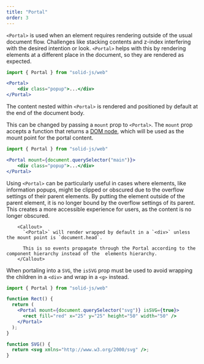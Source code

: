 ```yaml
---
title: "Portal"
order: 3
---
```


`<Portal>` is used when an element requires rendering outside of the usual document flow. Challenges like stacking contents and z-index interfering with the desired intention or look. `<Portal>` helps with this by rendering elements at a different place in the document, so they are rendered as expected.

```jsx
import { Portal } from "solid-js/web"

<Portal>
	<div class="popup">...</div>
</Portal>
```

The content nested within `<Portal>` is rendered and positioned by default at the end of the document body.

<EraserLink
	href="https://app.eraser.io/workspace/maDvFw5OryuPJOwSLyK9?elements=IEPk0uiH2OC365hkpKf3wA"
	preview="https://app.eraser.io/workspace/maDvFw5OryuPJOwSLyK9/preview?elements=IEPk0uiH2OC365hkpKf3wA&type=embed"
/>

This can be changed by passing a `mount` prop to `<Portal>`.
The `mount` prop accepts a function that returns a [DOM node](https://developer.mozilla.org/en-US/docs/Web/API/Node), which will be used as the mount point for the portal content.

```jsx
import { Portal } from "solid-js/web"

<Portal mount={document.querySelector("main")}>
	<div class="popup">...</div>
</Portal>
```


Using `<Portal>` can be particularly useful in cases where elements, like information popups, might be clipped or obscured due to the overflow settings of their parent elements.
By putting the element outside of the parent element, it is no longer bound by the overflow settings of its parent.
This creates a more accessible experience for users, as the content is no longer obscured.


    	<Callout>
    	  `<Portal>` will render wrapped by default in a `<div>` unless the mount point is `document.head`.

    	  This is so events propagate through the Portal according to the component hierarchy instead of the  elements hierarchy.
    	</Callout>

When portaling into a `SVG`, the `isSVG` prop must be used to avoid wrapping the children in a `<div>` and wrap in a `<g>` instead.

```jsx
import { Portal } from "solid-js/web"

function Rect() {
  return (
    <Portal mount={document.querySelector("svg")} isSVG={true}>
      <rect fill="red" x="25" y="25" height="50" width="50" />
    </Portal>
  );
}

function SVG() {
  return <svg xmlns="http://www.w3.org/2000/svg" />;
}
```
